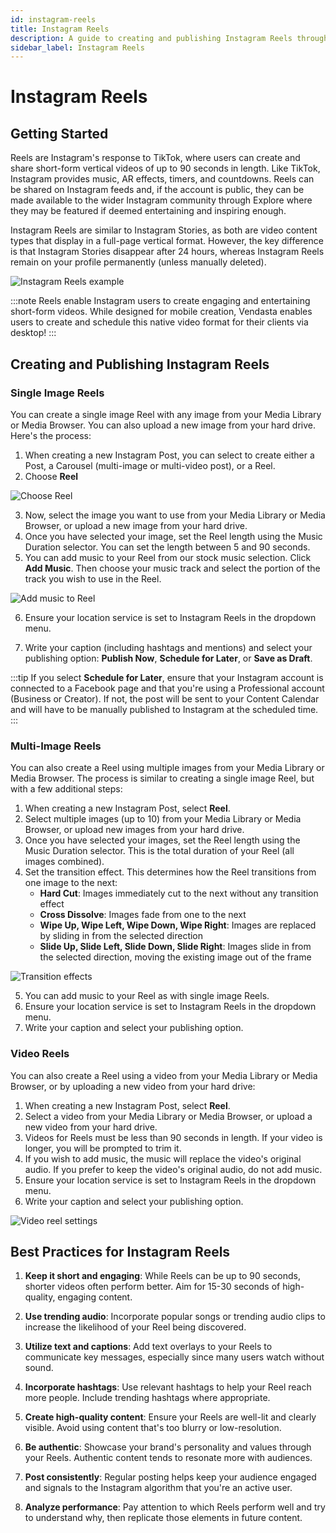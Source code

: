 ```yaml
---
id: instagram-reels
title: Instagram Reels
description: A guide to creating and publishing Instagram Reels through the Vendasta platform
sidebar_label: Instagram Reels
---
```


# Instagram Reels

## Getting Started

Reels are Instagram's response to TikTok, where users can create and share short-form vertical videos of up to 90 seconds in length. Like TikTok, Instagram provides music, AR effects, timers, and countdowns. Reels can be shared on Instagram feeds and, if the account is public, they can be made available to the wider Instagram community through Explore where they may be featured if deemed entertaining and inspiring enough.

Instagram Reels are similar to Instagram Stories, as both are video content types that display in a full-page vertical format. However, the key difference is that Instagram Stories disappear after 24 hours, whereas Instagram Reels remain on your profile permanently (unless manually deleted).

![Instagram Reels example](/img/social-marketing/instagram-reels-1.jpg)

:::note
Reels enable Instagram users to create engaging and entertaining short-form videos. While designed for mobile creation, Vendasta enables users to create and schedule this native video format for their clients via desktop!
:::

## Creating and Publishing Instagram Reels

### Single Image Reels

You can create a single image Reel with any image from your Media Library or Media Browser. You can also upload a new image from your hard drive. Here's the process:

1. When creating a new Instagram Post, you can select to create either a Post, a Carousel (multi-image or multi-video post), or a Reel.
2. Choose **Reel**

![Choose Reel](/img/social-marketing/instagram-reels-2.jpg)

3. Now, select the image you want to use from your Media Library or Media Browser, or upload a new image from your hard drive.
4. Once you have selected your image, set the Reel length using the Music Duration selector. You can set the length between 5 and 90 seconds.
5. You can add music to your Reel from our stock music selection. Click **Add Music**. Then choose your music track and select the portion of the track you wish to use in the Reel.

![Add music to Reel](/img/social-marketing/instagram-reels-3.jpg)

6. Ensure your location service is set to Instagram Reels in the dropdown menu.

7. Write your caption (including hashtags and mentions) and select your publishing option: **Publish Now**, **Schedule for Later**, or **Save as Draft**.

:::tip
If you select **Schedule for Later**, ensure that your Instagram account is connected to a Facebook page and that you're using a Professional account (Business or Creator). If not, the post will be sent to your Content Calendar and will have to be manually published to Instagram at the scheduled time.
:::

### Multi-Image Reels

You can also create a Reel using multiple images from your Media Library or Media Browser. The process is similar to creating a single image Reel, but with a few additional steps:

1. When creating a new Instagram Post, select **Reel**.
2. Select multiple images (up to 10) from your Media Library or Media Browser, or upload new images from your hard drive.
3. Once you have selected your images, set the Reel length using the Music Duration selector. This is the total duration of your Reel (all images combined).
4. Set the transition effect. This determines how the Reel transitions from one image to the next:
   - **Hard Cut**: Images immediately cut to the next without any transition effect
   - **Cross Dissolve**: Images fade from one to the next
   - **Wipe Up, Wipe Left, Wipe Down, Wipe Right**: Images are replaced by sliding in from the selected direction
   - **Slide Up, Slide Left, Slide Down, Slide Right**: Images slide in from the selected direction, moving the existing image out of the frame

![Transition effects](/img/social-marketing/instagram-reels-4.jpg)

5. You can add music to your Reel as with single image Reels.
6. Ensure your location service is set to Instagram Reels in the dropdown menu.
7. Write your caption and select your publishing option.

### Video Reels

You can also create a Reel using a video from your Media Library or Media Browser, or by uploading a new video from your hard drive:

1. When creating a new Instagram Post, select **Reel**.
2. Select a video from your Media Library or Media Browser, or upload a new video from your hard drive.
3. Videos for Reels must be less than 90 seconds in length. If your video is longer, you will be prompted to trim it.
4. If you wish to add music, the music will replace the video's original audio. If you prefer to keep the video's original audio, do not add music.
5. Ensure your location service is set to Instagram Reels in the dropdown menu.
6. Write your caption and select your publishing option.

![Video reel settings](/img/social-marketing/instagram-reels-5.jpg)

## Best Practices for Instagram Reels

1. **Keep it short and engaging**: While Reels can be up to 90 seconds, shorter videos often perform better. Aim for 15-30 seconds of high-quality, engaging content.

2. **Use trending audio**: Incorporate popular songs or trending audio clips to increase the likelihood of your Reel being discovered.

3. **Utilize text and captions**: Add text overlays to your Reels to communicate key messages, especially since many users watch without sound.

4. **Incorporate hashtags**: Use relevant hashtags to help your Reel reach more people. Include trending hashtags where appropriate.

5. **Create high-quality content**: Ensure your Reels are well-lit and clearly visible. Avoid using content that's too blurry or low-resolution.

6. **Be authentic**: Showcase your brand's personality and values through your Reels. Authentic content tends to resonate more with audiences.

7. **Post consistently**: Regular posting helps keep your audience engaged and signals to the Instagram algorithm that you're an active user.

8. **Analyze performance**: Pay attention to which Reels perform well and try to understand why, then replicate those elements in future content.